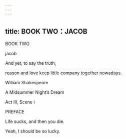 ```yaml
---
---
---
```

title: BOOK TWO：JACOB
---



BOOK TWO




jacob

And yet, to say the truth,

reason and love keep little company together nowadays.




William Shakespeare

A Midsummer Night’s Dream

Act III, Scene i





PREFACE

Life sucks, and then you die.





Yeah, I should be so lucky.

